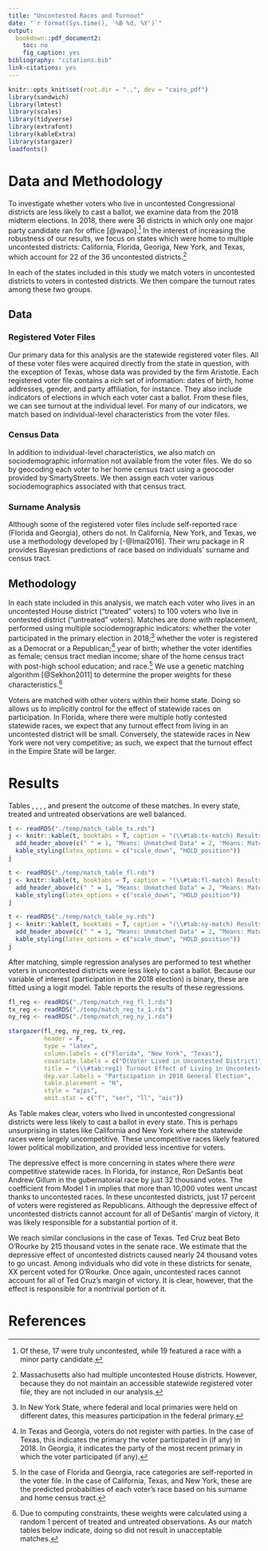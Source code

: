 ```yaml
---
title: "Uncontested Races and Turnout"
date: "`r format(Sys.time(), '%B %d, %Y')`"
output:
  bookdown::pdf_document2:
    toc: no
    fig_caption: yes
bibliography: "citations.bib"
link-citations: yes
---
```

```r
knitr::opts_knit$set(root.dir = "..", dev = "cairo_pdf")
library(sandwich)
library(lmtest)
library(scales)
library(tidyverse)
library(extrafont)
library(kableExtra)
library(stargazer)
loadfonts()

```

# Data and Methodology {-}
To investigate whether voters who live in uncontested Congressional districts are less likely to cast a ballot, we examine data from the 2018 midterm elections. In 2018, there were 36 districts in which only one major party candidate ran for office [@wapo].^[Of these, 17 were truly uncontested, while 19 featured a race with a minor party candidate.] In the interest of increasing the robustness of our results, we focus on states which were home to multiple uncontested districts: California, Florida, Georiga, New York, and Texas, which account for 22 of the 36 uncontested districts.^[Massachusetts also had multiple uncontested House districts. However, because they do not maintain an accessible statewide registered voter file, they are not included in our analysis.]

In each of the states included in this study we match voters in uncontested districts to voters in contested districts. We then compare the turnout rates among these two groups.

## Data {-}

### Registered Voter Files {-}
Our primary data for this analysis are the statewide registered voter files. All of these voter files were acquired directly from the state in question, with the exception of Texas, whose data was provided by the firm Aristotle. Each registered voter file contains a rich set of information: dates of birth, home addresses, gender, and party affiliation, for instance. They also include indicators of elections in which each voter cast a ballot. From these files, we can see turnout at the individual level. For many of our indicators, we match based on individual-level characteristics from the voter files.

### Census Data {-}
In addition to individual-level characteristics, we also match on sociodemographic information not available from the voter files. We do so by geocoding each voter to her home census tract using a geocoder provided by SmartyStreets. We then assign each voter various sociodemographics associated with that census tract.

### Surname Analysis {-}
Although some of the registered voter files include self-reported race (Florida and Georgia), others do not. In California, New York, and Texas, we use a methodology developed by [-@Imai2016]. Their wru package in R provides Bayesian predictions of race based on individuals' surname and census tract.

## Methodology {-}
In each state included in this analysis, we match each voter who lives in an uncontested House district ("treated" voters) to 100 voters who live in contested district ("untreated" voters). Matches are done with replacement, performed using multiple sociodemographic indicators: whether the voter participated in the primary election in 2018;^[In New York State, where federal and local primaries were held on different dates, this measures participation in the federal primary.] whether the voter is registered as a Democrat or a Republican;^[In Texas and Georgia, voters do not register with parties. In the case of Texas, this indicates the primary the voter participated in (if any) in 2018. In Georgia, it indicates the party of the most recent primary in which the voter participated (if any).] year of birth; whether the voter identifies as female; census tract median income; share of the home census tract with post-high school education; and race.^[In the case of Florida and Georgia, race categories are self-reported in the voter file. In the case of California, Texas, and New York, these are the predicted probabilties of each voter's race based on his surname and home census tract.] We use a genetic matching algorithm [@Sekhon2011] to determine the proper weights for these characteristics.^[Due to computing constraints, these weights were calculated using a random 1 percent of treated and untreated observations. As our match tables below indicate, doing so did not result in unacceptable matches.]

Voters are matched with other voters within their home state. Doing so allows us to implicitly control for the effect of statewide races on participation. In Florida, where there were multiple hotly contested statewide races, we expect that any turnout effect from living in an uncontested district will be small. Conversely, the statewide races in New York were not very competitive; as such, we expect that the turnout effect in the Empire State will be larger.

# Results {-}

Tables \ref{tab:tx-match}, \ref{tab:fl-match}, \ref{tab:ny-match}, \ref{tab:ga-match}, and \ref{tab:ca-match} present the outcome of these matches. In every state, treated and untreated observations are well balanced.

```r
t <- readRDS("./temp/match_table_tx.rds")
j <- knitr::kable(t, booktabs = T, caption = "(\\#tab:tx-match) Results of Texas Matching", linesep = "") %>% 
  add_header_above(c(" " = 1, "Means: Unmatched Data" = 2, "Means: Matched Data" = 2, "Percent Improvement" = 4), align = "c") %>% 
  kable_styling(latex_options = c("scale_down", "HOLD_position"))
j
```


```r
t <- readRDS("./temp/match_table_fl.rds")
j <- knitr::kable(t, booktabs = T, caption = "(\\#tab:fl-match) Results of Florida Matching", linesep = "") %>% 
  add_header_above(c(" " = 1, "Means: Unmatched Data" = 2, "Means: Matched Data" = 2, "Percent Improvement" = 4), align = "c") %>% 
  kable_styling(latex_options = c("scale_down", "HOLD_position"))
j
```


```r
t <- readRDS("./temp/match_table_ny.rds")
j <- knitr::kable(t, booktabs = T, caption = "(\\#tab:ny-match) Results of New York Matching", linesep = "") %>% 
  add_header_above(c(" " = 1, "Means: Unmatched Data" = 2, "Means: Matched Data" = 2, "Percent Improvement" = 4), align = "c") %>% 
  kable_styling(latex_options = c("scale_down", "HOLD_position"))
j
```
After matching, simple regression analyses are performed to test whether voters in uncontested districts were less likely to cast a ballot. Because our variable of interest (participation in the 2018 election) is binary, these are fitted using a logit model. Table \ref{tab:reg1} reports the results of these regressions.
```r
fl_reg <- readRDS("./temp/match_reg_fl_1.rds")
tx_reg <- readRDS("./temp/match_reg_tx_1.rds")
ny_reg <- readRDS("./temp/match_reg_ny_1.rds")

stargazer(fl_reg, ny_reg, tx_reg,
          header = F,
          type = "latex",
          column.labels = c("Florida", "New York", "Texas"),
          covariate.labels = c("D(Voter Lived in Uncontested District)"),
          title = "(\\#tab:reg1) Turnout Effect of Living in Uncontested District",
          dep.var.labels = "Participation in 2018 General Election",
          table.placement = "H",
          style = "ajps",
          omit.stat = c("f", "ser", "ll", "aic"))
```

As Table \ref{tab:reg1} makes clear, voters who lived in uncontested congressional districts were less likely to cast a ballot in every state. This is perhaps unsurprising in states like California and New York where the statewide races were largely uncompetitive. These uncompetitive races likely featured lower political mobilization, and provided less incentive for voters.

The depressive effect is more concerning in states where there *were* competitive statewide races. In Florida, for instance, Ron DeSantis beat Andrew Gillum in the gubernatorial race by just 32 thousand votes. The coefficient from Model 1 in \ref{tab:reg1} implies that more than 10,000 votes went uncast thanks to uncontested races. In these uncontested districts, just 17 percent of voters were registered as Republicans. Although the depressive effect of uncontested districts cannot account for all of DeSantis' margin of victory, it was likely responsible for a substantial portion of it.

We reach similar conclusions in the case of Texas. Ted Cruz beat Beto O'Rourke by 215 thousand votes in the senate race. We estimate that the depressive effect of uncontested districts caused nearly 24 thousand votes to go uncast. Among individuals who did vote in these districts for senate, XX percent voted for O'Rourke. Once again, uncontested races cannot account for all of Ted Cruz's margin of victory. It is clear, however, that the effect is responsible for a nontrivial portion of it.

\newpage
# References {-}
<div id="refs"></div>